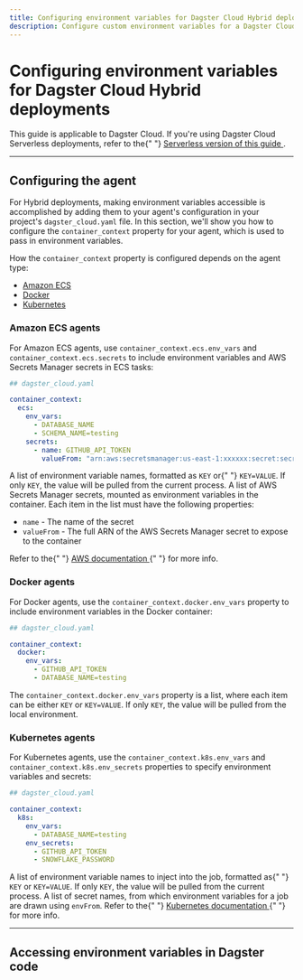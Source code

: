 ```yaml
---
title: Configuring environment variables for Dagster Cloud Hybrid deployments | Dagster Docs
description: Configure custom environment variables for a Dagster Cloud Hybrid deployment.
---
```


# Configuring environment variables for Dagster Cloud Hybrid deployments

<Note>
  This guide is applicable to Dagster Cloud. If you're using Dagster Cloud
  Serverless deployments, refer to the{" "}
  <a href="/dagster-cloud/developing-testing/environment-variables/setup-for-serverless-deployments">
    Serverless version of this guide
  </a>
  .
</Note>

<TODO></TODO>

---

## Configuring the agent

For Hybrid deployments, making environment variables accessible is accomplished by adding them to your agent's configuration in your project's `dagster_cloud.yaml` file. In this section, we'll show you how to configure the `container_context` property for your agent, which is used to pass in environment variables.

How the `container_context` property is configured depends on the agent type:

- [Amazon ECS](#amazon-ecs-agents)
- [Docker](#docker-agents)
- [Kubernetes](#kubernetes-agents)

### Amazon ECS agents

For Amazon ECS agents, use `container_context.ecs.env_vars` and `container_context.ecs.secrets` to include environment variables and AWS Secrets Manager secrets in ECS tasks:

```yaml
## dagster_cloud.yaml

container_context:
  ecs:
    env_vars:
      - DATABASE_NAME
      - SCHEMA_NAME=testing
    secrets:
      - name: GITHUB_API_TOKEN
        valueFrom: "arn:aws:secretsmanager:us-east-1:xxxxxx:secret:secret_name:GITHUB_API_TOKEN::"
```

<ReferenceTable>
  <ReferenceTableItem propertyName="env_vars">
    A list of environment variable names, formatted as <code>KEY</code> or{" "}
    <code>KEY=VALUE</code>. If only <code>KEY</code>, the value will be pulled
    from the current process.
  </ReferenceTableItem>
  <ReferenceTableItem propertyName="secrets">
    A list of AWS Secrets Manager secrets, mounted as environment variables in
    the container. Each item in the list must have the following properties:
    <ul>
      <li>
        <code>name</code> - The name of the secret
      </li>
      <li>
        <code>valueFrom</code> - The full ARN of the AWS Secrets Manager secret
        to expose to the container
      </li>
    </ul>
    Refer to the{" "}
    <a href="https://docs.aws.amazon.com/AmazonECS/latest/APIReference/API_Secret.html">
      AWS documentation
    </a>{" "}
    for more info.
  </ReferenceTableItem>
</ReferenceTable>

### Docker agents

For Docker agents, use the `container_context.docker.env_vars` property to include environment variables in the Docker container:

```yaml
## dagster_cloud.yaml

container_context:
  docker:
    env_vars:
      - GITHUB_API_TOKEN
      - DATABASE_NAME=testing
```

The `container_context.docker.env_vars` property is a list, where each item can be either `KEY` or `KEY=VALUE`. If only `KEY`, the value will be pulled from the local environment.

### Kubernetes agents

For Kubernetes agents, use the `container_context.k8s.env_vars` and `container_context.k8s.env_secrets` properties to specify environment variables and secrets:

```yaml
## dagster_cloud.yaml

container_context:
  k8s:
    env_vars:
      - DATABASE_NAME=testing
    env_secrets:
      - GITHUB_API_TOKEN
      - SNOWFLAKE_PASSWORD
```

<ReferenceTable>
  <ReferenceTableItem propertyName="env_vars">
    A list of environment variable names to inject into the job, formatted as{" "}
    <code>KEY</code> or <code>KEY=VALUE</code>. If only <code>KEY</code>, the
    value will be pulled from the current process.
  </ReferenceTableItem>
  <ReferenceTableItem propertyName="env_secrets">
    A list of secret names, from which environment variables for a job are drawn
    using <code>envFrom</code>. Refer to the{" "}
    <a href="https://kubernetes.io/docs/tasks/inject-data-application/distribute-credentials-secure/#configure-all-key-value-pairs-in-a-secret-as-container-environment-variables">
      Kubernetes documentation
    </a>{" "}
    for more info.
  </ReferenceTableItem>
</ReferenceTable>

---

## Accessing environment variables in Dagster code

<TODO></TODO>